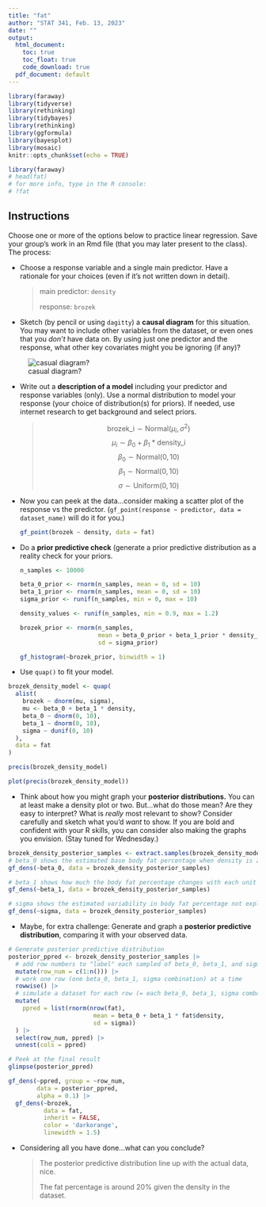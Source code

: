 ```yaml
---
title: "fat"
author: "STAT 341, Feb. 13, 2023"
date: ""
output:
  html_document:
    toc: true
    toc_float: true
    code_download: true
  pdf_document: default
---
```


```r
library(faraway)
library(tidyverse)
library(rethinking)
library(tidybayes)
library(rethinking)
library(ggformula)
library(bayesplot)
library(mosaic)
knitr::opts_chunk$set(echo = TRUE)
```

```r
library(faraway)
# head(fat)
# for more info, type in the R console:
# ?fat
```

## Instructions

Choose one or more of the options below to practice linear regression. Save your group's work in an Rmd file (that you may later present to the class). The process:

-   Choose a response variable and a single main predictor. Have a rationale for your choices (even if it's not written down in detail).

    > main predictor: `density`
    >
    > response: `brozek`

-   Sketch (by pencil or using `dagitty`) a **causal diagram** for this situation. You may want to include other variables from the dataset, or even ones that you *don't* have data on. By using just one predictor and the response, what other key covariates might you be ignoring (if any)?

![casual diagram?](casual_diagram.png)

-   Write out a **description of a model** including your predictor and response variables (only). Use a normal distribution to model your response (your choice of distribution(s) for priors). If needed, use internet research to get background and select priors.

    > $$\text{brozek_i} \sim \text{Normal}(\mu_i, \sigma^2)$$ $$\mu_i \sim \beta_0 + \beta_1 * \text{density_i}$$ $$\beta_0 \sim \text{Normal}(0, 10)$$ $$\beta_1 \sim \text{Normal}(0, 10)$$ $$\sigma \sim \text{Uniform}(0, 10)$$

-   Now you can peek at the data...consider making a scatter plot of the response vs the predictor. (`gf_point(response ~ predictor, data = dataset_name)` will do it for you.)

    ```r
    gf_point(brozek ~ density, data = fat)
    ```

-   Do a **prior predictive check** (generate a prior predictive distribution as a reality check for your priors.

    ```r
    n_samples <- 10000

    beta_0_prior <- rnorm(n_samples, mean = 0, sd = 10)
    beta_1_prior <- rnorm(n_samples, mean = 0, sd = 10)
    sigma_prior <- runif(n_samples, min = 0, max = 10)

    density_values <- runif(n_samples, min = 0.9, max = 1.2)

    brozek_prior <- rnorm(n_samples, 
                          mean = beta_0_prior + beta_1_prior * density_values, 
                          sd = sigma_prior)

    gf_histogram(~brozek_prior, binwidth = 1)
    ```

-   Use `quap()` to fit your model.

```r
brozek_density_model <- quap(
  alist(
    brozek ~ dnorm(mu, sigma),
    mu <- beta_0 + beta_1 * density,
    beta_0 ~ dnorm(0, 10),
    beta_1 ~ dnorm(0, 10),
    sigma ~ dunif(0, 10)
  ),
  data = fat
)

precis(brozek_density_model)
```

```r
plot(precis(brozek_density_model))
```

-   Think about how you might graph your **posterior distributions.** You can at least make a density plot or two. But...what do those mean? Are they easy to interpret? What is *really* most relevant to show? Consider carefully and sketch what you'd *want* to show. If you are bold and confident with your R skills, you can consider also making the graphs you envision. (Stay tuned for Wednesday.)

```r
brozek_density_posterior_samples <- extract.samples(brozek_density_model, n = 1000)
# beta_0 shows the estimated base body fat percentage when density is zero.
gf_dens(~beta_0, data = brozek_density_posterior_samples) 

# beta_1 shows how much the body fat percentage changes with each unit change in density.
gf_dens(~beta_1, data = brozek_density_posterior_samples)

# sigma shows the estimated variability in body fat percentage not explained by density.
gf_dens(~sigma, data = brozek_density_posterior_samples) 
```

-   Maybe, for extra challenge: Generate and graph a **posterior predictive distribution**, comparing it with your observed data.

```r
# Generate posterior predictive distribution
posterior_ppred <- brozek_density_posterior_samples |>
  # add row numbers to "label" each sampled of beta_0, beta_1, and sigma
  mutate(row_num = c(1:n())) |>
  # work one row (one beta_0, beta_1, sigma combination) at a time
  rowwise() |>
  # simulate a dataset for each row (= each beta_0, beta_1, sigma combo)
  mutate(
    ppred = list(rnorm(nrow(fat),
                        mean = beta_0 + beta_1 * fat$density,
                        sd = sigma))
  ) |>
  select(row_num, ppred) |>
  unnest(cols = ppred)

# Peek at the final result
glimpse(posterior_ppred)
```

```r
gf_dens(~ppred, group = ~row_num,
        data = posterior_ppred, 
        alpha = 0.1) |>
  gf_dens(~brozek, 
          data = fat, 
          inherit = FALSE, 
          color = 'darkorange', 
          linewidth = 1.5)
```

-   Considering all you have done...what can you conclude?

    > The posterior predictive distribution line up with the actual data, nice.
    >
    > The fat percentage is around 20% given the density in the dataset.
